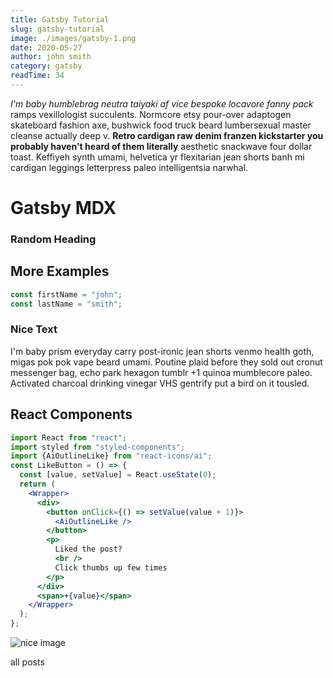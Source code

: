 ```yaml
---
title: Gatsby Tutorial
slug: gatsby-tutorial
image: ./images/gatsby-1.png
date: 2020-05-27
author: john smith
category: gatsby
readTime: 34
---
```




_I'm baby humblebrag neutra taiyaki af vice bespoke locavore fanny pack_ ramps vexillologist
succulents. Normcore etsy pour-over adaptogen skateboard fashion axe, bushwick food
truck beard lumbersexual master cleanse actually deep v. **Retro cardigan raw denim
franzen kickstarter you probably haven't heard of them literally** aesthetic snackwave
four dollar toast. Keffiyeh synth umami, helvetica yr flexitarian jean shorts banh
mi cardigan leggings letterpress paleo intelligentsia narwhal.

# Gatsby MDX

### Random Heading

## More Examples

<div className="code">

```js
const firstName = "john";
const lastName = "smith";
```

 </div>

<div className="nice-text">

### Nice Text

<FiInfo className="nice-text-icon"></FiInfo>

I'm baby prism everyday carry post-ironic jean shorts venmo health goth, migas pok pok vape beard umami. Poutine plaid before they sold out cronut messenger bag, echo park hexagon tumblr +1 quinoa mumblecore paleo. Activated charcoal drinking vinegar VHS gentrify put a bird on it tousled.

</div>

## React Components

<Counter />

```jsx
import React from "react";
import styled from "styled-components";
import {AiOutlineLike} from "react-icons/ai";
const LikeButton = () => {
  const [value, setValue] = React.useState(0);
  return (
    <Wrapper>
      <div>
        <button onClick={() => setValue(value + 1)}>
          <AiOutlineLike />
        </button>
        <p>
          Liked the post?
          <br />
          Click thumbs up few times
        </p>
      </div>
      <span>+{value}</span>
    </Wrapper>
  );
};
```

<LikeButton />

![nice image](./images/gatsby-1.png)

<Link to="/posts" className="btn center-btn">
  all posts
</Link>
